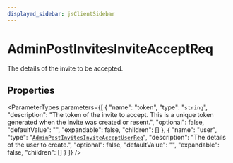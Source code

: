 ```yaml
---
displayed_sidebar: jsClientSidebar
---
```



# AdminPostInvitesInviteAcceptReq

The details of the invite to be accepted.

## Properties

<ParameterTypes parameters={[
  {
    "name": "token",
    "type": "`string`",
    "description": "The token of the invite to accept. This is a unique token generated when the invite was created or resent.",
    "optional": false,
    "defaultValue": "",
    "expandable": false,
    "children": []
  },
  {
    "name": "user",
    "type": "[`AdminPostInvitesInviteAcceptUserReq`](internal.AdminPostInvitesInviteAcceptUserReq.mdx)",
    "description": "The details of the user to create.",
    "optional": false,
    "defaultValue": "",
    "expandable": false,
    "children": []
  }
]} />
